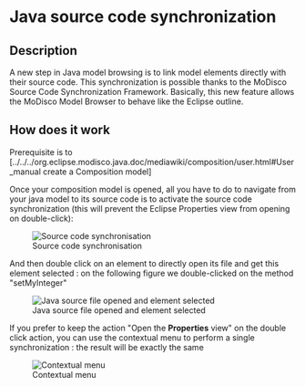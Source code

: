 = Java source code synchronization =
==Description==
A new step in Java model browsing is to link model elements directly with their source code. This synchronization is possible thanks to the MoDisco Source Code Synchronization Framework. Basically, this new feature allows the MoDisco Model Browser to behave like the Eclipse outline.

==How does it work==

Prerequisite is to [../../../org.eclipse.modisco.java.doc/mediawiki/composition/user.html#User_manual create a Composition model]

Once your composition model is opened, all you have to do to navigate from your java model to its source code is to activate the source code synchronization (this will prevent the Eclipse Properties view from opening on double-click):

[[Image:../../img/composition/MoDisco-ActivateCodeSynchronization.jpg|frame|center|Source code synchronisation]]

And then double click on an element to directly open its file and get this element selected : on the following figure we double-clicked on the method "setMyInteger"

[[Image:../../img/composition/MoDisco-CodeSynchronizationDoubleClick.jpg|frame|center|Java source file opened and element selected]]

If you prefer to keep the action "Open the '''Properties''' view" on the double click action, you can use the contextual menu to perform a single synchronization : the result will be exactly the same

[[Image:../../img/composition/MoDisco-CodeSynchronization-ContextualMenujpg.jpg|frame|center|Contextual menu]]
